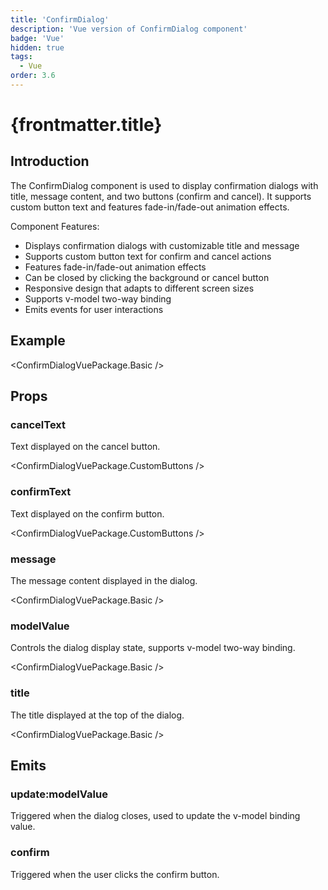 ```yaml
---
title: 'ConfirmDialog'
description: 'Vue version of ConfirmDialog component'
badge: 'Vue'
hidden: true
tags:
  - Vue
order: 3.6
---
```



# {frontmatter.title}

## Introduction

The ConfirmDialog component is used to display confirmation dialogs with title, message content, and two buttons (confirm and cancel). It supports custom button text and features fade-in/fade-out animation effects.

Component Features:

- Displays confirmation dialogs with customizable title and message
- Supports custom button text for confirm and cancel actions
- Features fade-in/fade-out animation effects
- Can be closed by clicking the background or cancel button
- Responsive design that adapts to different screen sizes
- Supports v-model two-way binding
- Emits events for user interactions

## Example

<ConfirmDialogVuePackage.Basic />

## Props

### cancelText

Text displayed on the cancel button.

<ConfirmDialogVuePackage.CustomButtons />

### confirmText

Text displayed on the confirm button.

<ConfirmDialogVuePackage.CustomButtons />

### message

The message content displayed in the dialog.

<ConfirmDialogVuePackage.Basic />

### modelValue

Controls the dialog display state, supports v-model two-way binding.

<ConfirmDialogVuePackage.Basic />

### title

The title displayed at the top of the dialog.

<ConfirmDialogVuePackage.Basic />

## Emits

### update:modelValue

Triggered when the dialog closes, used to update the v-model binding value.

### confirm

Triggered when the user clicks the confirm button.
